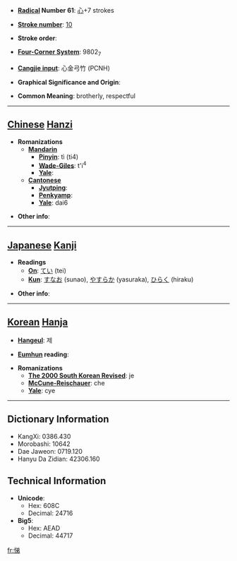 * '''[[Wiktionary:Chinese radical index| Radical]] Number 61''': [[Wiktionary:Chinese radical index 心|心]]+7 strokes

* '''[[Wiktionary:Chinese total strokes index|Stroke number]]''': [[Wiktionary:Chinese total strokes index 10|10]]

* '''Stroke order''': 

* '''[[Wiktionary:Chinese four corner index|Four-Corner System]]''': 9802<sub>7</sub>

* '''[[Wiktionary:Chinese Cangjie index|Cangjie input]]''': 心金弓竹 (PCNH)

* '''Graphical Significance and Origin''': 

* '''Common Meaning''': brotherly, respectful

----

== [[Chinese]] [[Hanzi]] ==

* '''Romanizations'''
** '''[[Mandarin]]'''
*** '''[[Pinyin]]''': tì (ti4)
*** '''[[Wade-Giles]]''': t'i<sup>4</sup>
*** '''[[Yale]]''': 
** '''[[Cantonese]]'''
*** '''[[Jyutping]]''':
*** '''[[Penkyamp]]''': 
*** '''[[Yale]]''': dai6

* '''Other info''': 

----

== [[Japanese]] [[Kanji]] ==

* '''Readings'''
** '''[[On]]''': [[てい]] (tei)
** '''[[Kun]]''': [[すなお]] (sunao), [[やすらか]] (yasuraka), [[ひらく]] (hiraku)

* '''Other info''':  

----

== [[Korean]] [[Hanja]] ==

* '''[[Hangeul]]''': 제

* '''[[Eumhun]] reading''': 

* '''Romanizations'''
** '''[[The 2000 South Korean Revised Romanization|The 2000 South Korean Revised]]''': je
** '''[[McCune-Reischauer]]''': che
** '''[[Yale]]''': cye

----

== Dictionary Information ==

* KangXi: 0386.430
* Morobashi: 10642
* Dae Jaweon: 0719.120
* Hanyu Da Zidian: 42306.160

== Technical Information ==

* '''Unicode''':
** Hex: 608C
** Decimal: 24716
* '''Big5''':
** Hex: AEAD
** Decimal: 44717

[[fr:悌]]